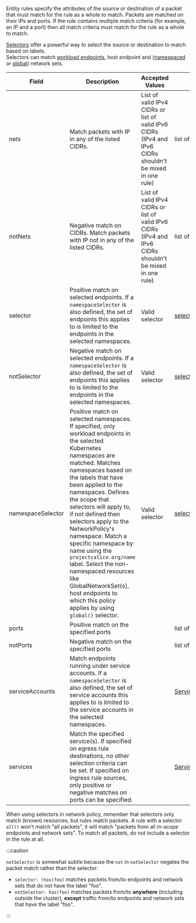 Entity rules specify the attributes of the source or destination of a packet that must match for the rule as a whole 
to match.  Packets are matched on their IPs and ports.  If the rule contains multiple match criteria (for example, an 
IP and a port) then all match criteria must match for the rule as a whole to match.

[Selectors](#selectors) offer a powerful way to select the source or destination to match based on labels.  
Selectors can match [workload endpoints](../../reference/resources/workloadendpoint.mdx), host endpoint and 
([namespaced](../../reference/resources/networkset.mdx) or
[global](../../reference/resources/globalnetworkset.mdx)) network sets.  

| Field       | Description                 | Accepted Values   | Schema | Default    |
|-------------|-----------------------------|-------------------|--------|------------|
| nets                  | Match packets with IP in any of the listed CIDRs. | List of valid IPv4 CIDRs or list of valid IPv6 CIDRs (IPv4 and IPv6 CIDRs shouldn't be mixed in one rule)  | list of cidrs |
| notNets               | Negative match on CIDRs. Match packets with IP not in any of the listed CIDRs. | List of valid IPv4 CIDRs or list of valid IPv6 CIDRs (IPv4 and IPv6 CIDRs shouldn't be mixed in one rule) | list of cidrs |
| selector    | Positive match on selected endpoints. If a `namespaceSelector` is also defined, the set of endpoints this applies to is limited to the endpoints in the selected namespaces. | Valid selector | [selector](#selectors) | |
| notSelector | Negative match on selected endpoints. If a `namespaceSelector` is also defined, the set of endpoints this applies to is limited to the endpoints in the selected namespaces. | Valid selector | [selector](#selectors) | |
| namespaceSelector | Positive match on selected namespaces. If specified, only workload endpoints in the selected Kubernetes namespaces are matched. Matches namespaces based on the labels that have been applied to the namespaces. Defines the scope that selectors will apply to, if not defined then selectors apply to the NetworkPolicy's namespace. Match a specific namespace by name using the `projectcalico.org/name` label. Select the non-namespaced resources like GlobalNetworkSet(s), host endpoints to which this policy applies by using `global()` selector. | Valid selector | [selector](#selectors) | |
| ports | Positive match on the specified ports | | list of [ports](#ports) | |
| notPorts | Negative match on the specified ports | | list of [ports](#ports) | |
| serviceAccounts | Match endpoints running under service accounts. If a `namespaceSelector` is also defined, the set of service accounts this applies to is limited to the service accounts in the selected namespaces. | | [ServiceAccountMatch](#serviceaccountmatch) | |
| services | Match the specified service(s). If specified on egress rule destinations, no other selection criteria can be set. If specified on ingress rule sources, only positive or negative matches on ports can be specified. | | [ServiceMatch](#servicematch) | |

When using selectors in network policy, remember that selectors only match (known) resources, but _rules_ match
packets. A rule with a selector `all()` won't match "all packets", it will match "packets from all in-scope 
endpoints and network sets".  To match all packets, do not include a selector in the rule at all.

:::caution

`notSelector` is somewhat subtle because the `not` in `notSelector` negates the packet match 
rather than the selector:
* `selector: !has(foo)` matches packets from/to endpoints and network sets that do not have the label "foo".
* `notSelector: has(foo)` matches packets from/to **anywhere** (including outside the cluster), **except** traffic from/to endpoints and network sets that have the label "foo".

:::
